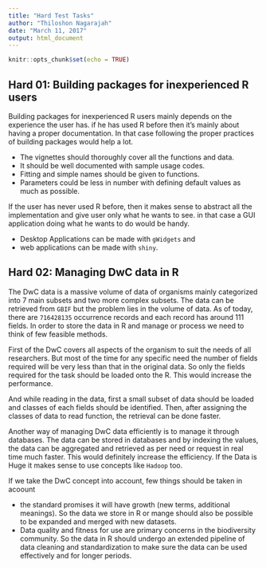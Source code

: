 ```yaml
---
title: "Hard Test Tasks"
author: "Thiloshon Nagarajah"
date: "March 11, 2017"
output: html_document
---
```


```r
knitr::opts_chunk$set(echo = TRUE)
```

## Hard 01: Building packages for inexperienced R users

Building packages for inexperienced R users mainly depends on the
experience the user has. 
if he has used R before then it’s mainly about having a proper documentation.
In that case following the proper practices of building packages would help a lot. 

* The vignettes should thoroughly cover all the functions and data. 
* It should be well documented with sample usage codes. 
* Fitting and simple names should be given to functions. 
* Parameters could be less in number with defining default values as much as possible. 

If the user has never used R before, then it makes sense to abstract all the 
implementation and give user only what he wants to see. in that case a GUI 
application doing what he wants to do would be handy.

* Desktop Applications can be made with `gWidgets` and 
* web applications can be made with `shiny`.


## Hard 02: Managing DwC data in R

The DwC data is a massive volume of data of organisms mainly categorized 
into 7 main subsets and two more complex subsets. The data can be retrieved 
from `GBIF` but the problem lies in the volume of data. As of today, there are 
`716428135` occurrence records and each record has around 111 fields. In order to store 
the data in R and manage or process we need to think of few feasible methods. 

First of the DwC covers all aspects of the organism to suit the needs of all researchers. 
But most of the time for any specific need the number of fields required will be very
less than that in the original data. So only the fields required for the task should
be loaded onto the R. This would increase the performance. 

And while reading in the data, first a small subset of data should be loaded and classes
of each fields should be identified. Then, after assigning the classes of data to
read function, the retrieval can be done faster. 

Another way of managing DwC data efficiently is to manage it through databases. The data 
can be stored in databases and by indexing the values, the data can be aggregated and 
retrieved as per need or request in real time much faster. This would definitely increase 
the efficiency. If the Data is Huge it makes sense to use concepts like `Hadoop` too.

If we take the DwC concept into account, few things should be taken in acoount

* the standard promises it will have growth (new terms, additional meanings). So the 
    data we store in R or mange should also be possible to be expanded and merged with new datasets.
* Data quality and fitness for use are primary concerns in the biodiversity community. So 
    the data in R should undergo an extended pipeline of data cleaning and standardization to 
    make sure the data can be used effectively and for longer periods. 




